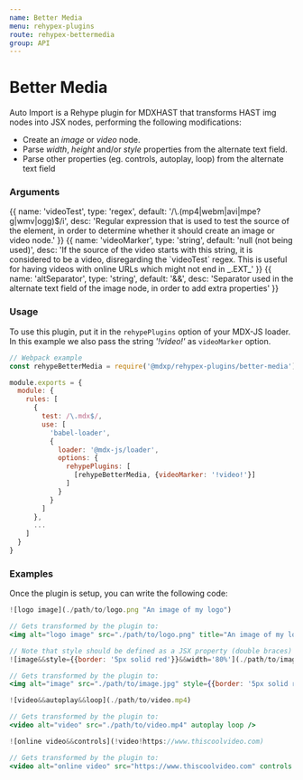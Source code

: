 ```yaml
---
name: Better Media
menu: rehypex-plugins
route: rehypex-bettermedia
group: API
---
```



# Better Media
Auto Import is a Rehype plugin for MDXHAST that transforms HAST img nodes into JSX nodes, performing the following modifications:

- Create an _image_ or _video_ node.
- Parse _width_, _height_ and/or _style_ properties from the alternate text field.
- Parse other properties (eg. controls, autoplay, loop) from the alternate text field


### Arguments
<Arguments>
{{
  name: 'videoTest',
  type: 'regex',
  default: '/\.(mp4|webm|avi|mpe?g|wmv|ogg)$/i',
  desc: 'Regular expression that is used to test the source of the element, in order to determine whether it should create an image or video node.'
}}
{{
  name: 'videoMarker',
  type: 'string',
  default: 'null (not being used)',
  desc: 'If the source of the video starts with this string, it is considered to be a video, disregarding the `videoTest` regex. This is useful for having videos with online URLs which might not end in _.EXT_'
}}
{{
  name: 'altSeparator',
  type: 'string',
  default: '&&',
  desc: 'Separator used in the alternate text field of the image node, in order to add extra properties'
}}
</Arguments>


### Usage
To use this plugin, put it in the `rehypePlugins` option of your MDX-JS loader.  
In this example we also pass the string _'!video!'_ as `videoMarker` option.

```js
// Webpack example
const rehypeBetterMedia = require('@mdxp/rehypex-plugins/better-media');

module.exports = {
  module: {
    rules: [
      {
        test: /\.mdx$/,
        use: [
          'babel-loader',
          {
            loader: '@mdx-js/loader',
            options: {
              rehypePlugins: [
                [rehypeBetterMedia, {videoMarker: '!video!'}]
              ]
            }
          }
        ]
      },
      ...
    ]
  }
}
```


### Examples
Once the plugin is setup, you can write the following code:
```jsx
![logo image](./path/to/logo.png "An image of my logo")

// Gets transformed by the plugin to:
<img alt="logo image" src="./path/to/logo.png" title="An image of my logo" />
```

```jsx
// Note that style should be defined as a JSX property (double braces)
![image&&style={{border: '5px solid red'}}&&width='80%'](./path/to/image.jpg)

// Gets transformed by the plugin to:
<img alt="image" src="./path/to/image.jpg" style={{border: '5px solid red', width: '80%'}} />
```

```jsx
![video&&autoplay&&loop](./path/to/video.mp4)

// Gets transformed by the plugin to:
<video alt="video" src="./path/to/video.mp4" autoplay loop />
```

```jsx
![online video&&controls](!video!https://www.thiscoolvideo.com)

// Gets transformed by the plugin to:
<video alt="online video" src="https://www.thiscoolvideo.com" controls />
```

